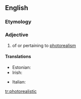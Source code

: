 ==English==

===Etymology===
{{prefix|photo|realistic}}

===Adjective===
{{en-adj}}

# {{arts}} of or pertaining to [[photorealism]]

====Translations====
{{trans-top|art: of or pertaining to photorealism}}
* Estonian: {{t|et|fotorealistlik}}
* Irish: {{t|ga|fótairéalaíoch}}
{{trans-mid}}
* Italian: {{t|it|fotorealistico}}
{{trans-bottom}}

[[tr:photorealistic]]